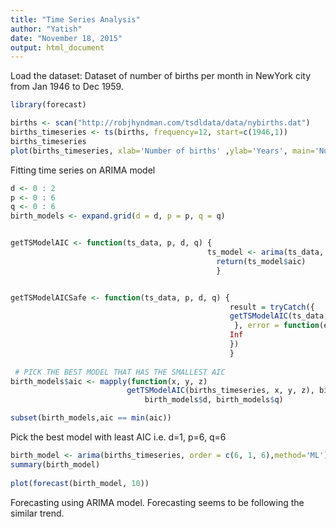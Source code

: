 ```yaml
---
title: "Time Series Analysis"
author: "Yatish"
date: "November 18, 2015"
output: html_document
---
```



Load the dataset: Dataset of number of births per month in NewYork city from Jan 1946 to Dec 1959.

```r
library(forecast)

births <- scan("http://robjhyndman.com/tsdldata/data/nybirths.dat")
births_timeseries <- ts(births, frequency=12, start=c(1946,1))
births_timeseries
plot(births_timeseries, xlab='Number of births' ,ylab='Years', main='Number of births per month in New York city')
```

Fitting time series on ARIMA model
```r
d <- 0 : 2
p <- 0 : 6
q <- 0 : 6
birth_models <- expand.grid(d = d, p = p, q = q)


getTSModelAIC <- function(ts_data, p, d, q) {
                                            ts_model <- arima(ts_data, order = c(p, d, q),method='ML')
                                              return(ts_model$aic)
                                              }


getTSModelAICSafe <- function(ts_data, p, d, q) {  
                                                 result = tryCatch({
                                                 getTSModelAIC(ts_data, p, d, q)
                                                  }, error = function(e) {
                                                 Inf
                                                 })
                                                 }
 
 # PICK THE BEST MODEL THAT HAS THE SMALLEST AIC 
birth_models$aic <- mapply(function(x, y, z) 
                          getTSModelAIC(births_timeseries, x, y, z), birth_models$p, 
                              birth_models$d, birth_models$q)

subset(birth_models,aic == min(aic))

```

Pick the best model with least AIC i.e. d=1, p=6, q=6
```r
birth_model <- arima(births_timeseries, order = c(6, 1, 6),method='ML')
summary(birth_model)
  
plot(forecast(birth_model, 10))
```
Forecasting using ARIMA model. Forecasting seems to be following the similar trend.